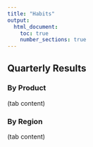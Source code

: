 ---
title: "Habits"
output:
  html_document:
    toc: true
    number_sections: true
---


## Quarterly Results {.tabset}

### By Product

(tab content)

### By Region

(tab content)